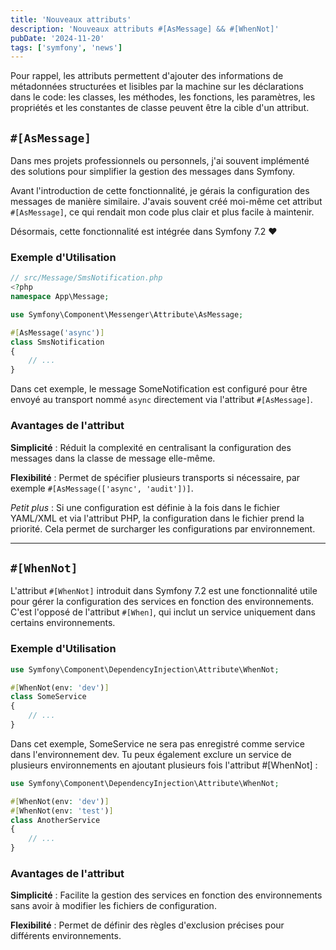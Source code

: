 ```yaml
---
title: 'Nouveaux attributs'
description: 'Nouveaux attributs #[AsMessage] && #[WhenNot]'
pubDate: '2024-11-20'
tags: ['symfony', 'news']
---
```



Pour rappel, les attributs permettent d'ajouter des informations de métadonnées structurées et lisibles par la machine sur les déclarations dans le code:
les classes, les méthodes, les fonctions, les paramètres, les propriétés et les constantes de classe peuvent être la cible d'un attribut.

## `#[AsMessage]`

Dans mes projets professionnels ou personnels, j'ai souvent implémenté des solutions pour simplifier la gestion des messages dans Symfony.

Avant l'introduction de cette fonctionnalité, je gérais la configuration des messages de manière similaire.
J'avais souvent créé moi-même cet attribut `#[AsMessage]`, ce qui rendait mon code plus clair et plus facile à maintenir.

Désormais, cette fonctionnalité est intégrée dans Symfony 7.2 ❤️

### Exemple d'Utilisation

```php
// src/Message/SmsNotification.php
<?php
namespace App\Message;

use Symfony\Component\Messenger\Attribute\AsMessage;

#[AsMessage('async')]
class SmsNotification
{
    // ...
}
```

Dans cet exemple, le message SomeNotification est configuré pour être envoyé au transport nommé `async` directement via l'attribut `#[AsMessage]`.

### Avantages de l'attribut

**Simplicité** : Réduit la complexité en centralisant la configuration des messages dans la classe de message elle-même.

**Flexibilité** : Permet de spécifier plusieurs transports si nécessaire, par exemple `#[AsMessage(['async', 'audit'])]`.

_Petit plus_ : Si une configuration est définie à la fois dans le fichier YAML/XML et via l'attribut PHP, la configuration dans le fichier prend la priorité.
Cela permet de surcharger les configurations par environnement.

<hr />

## `#[WhenNot]`

L'attribut `#[WhenNot]` introduit dans Symfony 7.2 est une fonctionnalité utile pour gérer la configuration des services en fonction des environnements.
C'est l'opposé de l'attribut `#[When]`, qui inclut un service uniquement dans certains environnements.

### Exemple d'Utilisation

```php
use Symfony\Component\DependencyInjection\Attribute\WhenNot;

#[WhenNot(env: 'dev')]
class SomeService
{
    // ...
}

```

Dans cet exemple, SomeService ne sera pas enregistré comme service dans l'environnement dev.
Tu peux également exclure un service de plusieurs environnements en ajoutant plusieurs fois l'attribut #[WhenNot] :

```php
use Symfony\Component\DependencyInjection\Attribute\WhenNot;

#[WhenNot(env: 'dev')]
#[WhenNot(env: 'test')]
class AnotherService
{
    // ...
}
```

### Avantages de l'attribut

**Simplicité** : Facilite la gestion des services en fonction des environnements sans avoir à modifier les fichiers de configuration.

**Flexibilité** : Permet de définir des règles d'exclusion précises pour différents environnements.

